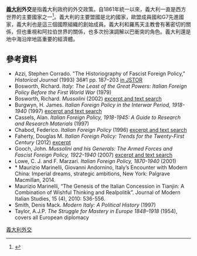 {{Expand|time=2015-05-15T07:38:46+00:00}}
{{noteTA
|G1=地名
}}
'''[[義大利|義大利]]外交'''是指義大利政府的外交政策。自1861年統一以來，義大利一直是西方世界的主要國家之一<ref>{{Cite web |url=http://www.ladocumentationfrancaise.fr/catalogue/3303331600596/index.shtml |title=存档副本 |accessdate=2015-01-06 |archive-date=2013-05-09 |archive-url=https://web.archive.org/web/20130509163336/http://www.ladocumentationfrancaise.fr/catalogue/3303331600596/index.shtml |dead-url=yes }}</ref>。義大利的主要盟國是北約國家，歐盟成員國和G7先進國家，義大利也是這三個國際組織的創始成員。義大利和羅馬天主教會有著密切的關係，但也重視和阿拉伯世界的關係，也多次扮演調解以巴衝突的角色。義大利還是地中海沿岸地區重要的經濟體。

==參考資料==
{{reflist}}
* Azzi,  Stephen Corrado. "The Historiography of Fascist Foreign Policy," ''Historical Journal'' (1993) 36#1 pp. 187–203 [http://www.jstor.org/stable/2639522 in JSTOR] {{Wayback|url=http://www.jstor.org/stable/2639522 |date=20150620015415 }}
* Bosworth, Richard. ''Italy: The Least of the Great Powers: Italian Foreign Policy Before the First World War'' (1979) 
* Bosworth, Richard. ''Mussolini'' (2002) [http://www.amazon.com/Mussolini-R-J-B-Bosworth/dp/0340731443/  excerpt and text search] {{Wayback|url=http://www.amazon.com/Mussolini-R-J-B-Bosworth/dp/0340731443/ |date=20141027111415 }}
* Burgwyn, H. James. ''Italian Foreign Policy in the Interwar Period, 1918-1940'' (1997) [http://www.amazon.com/Italian-Foreign-Policy-Interwar-Period-ebook/dp/B000WA6138/ excerpt and text search] {{Wayback|url=http://www.amazon.com/Italian-Foreign-Policy-Interwar-Period-ebook/dp/B000WA6138/ |date=20150106131946 }}
* Cassels, Alan. ''Italian Foreign Policy, 1918-1945: A Guide to Research and Research Materials'' (1997)
* Chabod, Federico. ''Italian Foreign Policy'' (1996) [http://www.amazon.com/Italian-Foreign-Policy-Federico-Chabod/dp/0691044503/  excerpt and text search] {{Wayback|url=http://www.amazon.com/Italian-Foreign-Policy-Federico-Chabod/dp/0691044503/ |date=20150106122314 }}
* Faherty, Douglas M. ''Italian Foreign Policy: Trends for the Twenty-First Century'' (2012) [http://www.amazon.com/Italian-Foreign-Policy-Twenty-First-Century-ebook/dp/B007IWI13G/  excerpt] {{Wayback|url=http://www.amazon.com/Italian-Foreign-Policy-Twenty-First-Century-ebook/dp/B007IWI13G/ |date=20150106122354 }}
* Gooch, John. ''Mussolini and his Generals: The Armed Forces and Fascist Foreign Policy, 1922-1940'' (2007) [http://www.amazon.com/Mussolini-his-Generals-1922-1940-Cambridge/dp/0521856027/ excerpt and text search] {{Wayback|url=http://www.amazon.com/Mussolini-his-Generals-1922-1940-Cambridge/dp/0521856027/ |date=20150106122534 }}
* Lowe, C. J. and F. Marzari. ''Italian Foreign Policy, 1870-1940'' (2001) 
* * Maurizio Marinelli, Giovanni Andornino, Italy’s Encounter with Modern China: Imperial dreams, strategic ambitions, New York: Palgrave Macmillan, 2014.
* Maurizio Marinelli, “The Genesis of the Italian Concession in Tianjin: A Combination of Wishful Thinking and Realpolitik”. Journal of Modern Italian Studies, 15 (4), 2010: 536-556.
* Smith, Denis Mack. ''Modern Italy: A Political History'' (1997)
* Taylor, A.J.P. ''The Struggle for Mastery in Europe 1848–1918'' (1954), covers all European diplomacy
{{portal box|義大利|國際關係}}
{{意大利外交}}
{{歐洲題目|外交}}
[[Category:義大利外交|]]